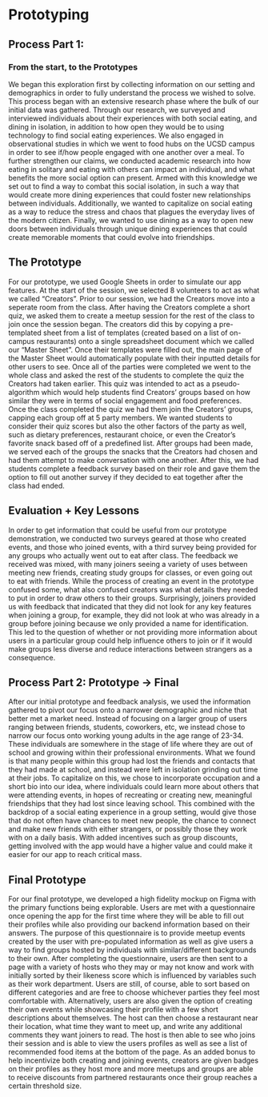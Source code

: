# Prototyping
## Process Part 1: 
### From the start, to the Prototypes
We began this exploration first by collecting information on our setting and demographics in order to fully understand the process we wished to solve. This process began with an extensive research phase where the bulk of our initial data was gathered. Through our research, we surveyed and interviewed individuals about their experiences with both social eating, and dining in isolation, in addition to how open they would be to using technology to find social eating experiences. We also engaged in observational studies in which we went to food hubs on the UCSD campus in order to see if/how people engaged with one another over a meal. To further strengthen our claims, we conducted academic research into how eating in solitary and eating with others can impact an individual, and what benefits the more social option can present. Armed with this knowledge we set out to find a way to combat this social isolation, in such a way that would create more dining experiences that could foster new relationships between individuals. Additionally, we wanted to capitalize on social eating as a way to reduce the stress and chaos that plagues the everyday lives of the modern citizen. Finally, we wanted to use dining as a way to open new doors between individuals through unique dining experiences that could create memorable moments that could evolve into friendships. 


## The Prototype
For our prototype, we used Google Sheets in order to simulate our app features. At the start of the session, we selected 8 volunteers to act as what we called “Creators”. Prior to our session, we had the Creators move into a seperate room from the class. After having the Creators complete a short quiz, we asked them to create a meetup session for the rest of the class to join once the session began. The creators did this by copying a pre-templated sheet from a list of templates (created based on a list of on-campus restaurants) onto a single spreadsheet document which we called our “Master Sheet”.  Once their templates were filled out, the main page of the Master Sheet would automatically populate with their inputted details for other users to see. Once all of the parties were completed we went to the whole class and asked the rest of the students to complete the quiz the Creators had taken earlier. This quiz was intended to act as a pseudo-algorithm which would help students find Creators’ groups based on how similar they were in terms of social engagement and food preferences. Once the class completed the quiz we had them join the Creators’ groups, capping each group off at 5 party members. We wanted students to consider their quiz scores but also the other factors of the party as well, such as dietary preferences, restaurant choice, or even the Creator’s favorite snack based off of a predefined list. After groups had been made, we served each of the groups the snacks that the Creators had chosen and had them attempt to make conversation with one another. After this, we had students complete a feedback survey based on their role and gave them the option to fill out another survey if they decided to eat together after the class had ended.

## Evaluation + Key Lessons
In order to get information that could be useful from our prototype demonstration, we conducted two surveys geared at those who created events, and those who joined events, with a third survey being provided for any groups who actually went out to eat after class. The feedback we received was mixed, with many joiners seeing a variety of uses between meeting new friends, creating study groups for classes, or even going out to eat with friends. While the process of creating an event in the prototype confused some, what also confused creators was what details they needed to put in order to draw others to their groups. Surprisingly, joiners provided us with feedback that indicated that they did not look for any key features when joining a group, for example, they did not look at who was already in a group before joining because we only provided a name for identification. This led to the question of whether or not providing more information about users in a particular group could help influence others to join or if it would make groups less diverse and reduce interactions between strangers as a consequence. 


## Process Part 2: Prototype → Final
After our initial prototype and feedback analysis, we used the information gathered to pivot our focus onto a narrower demographic and niche that better met a market need. Instead of focusing on a larger group of users ranging between friends, students, coworkers, etc, we instead chose to narrow our focus onto working young adults in the age range of 23-34. These individuals are somewhere in the stage of life where they are out of school and growing within their professional environments. What we found is that many people within this group had lost the friends and contacts that they had made at school, and instead were left in isolation grinding out time at their jobs. To capitalize on this, we chose to incorporate occupation and a short bio into our idea, where individuals could learn more about others that were attending events, in hopes of recreating or creating new, meaningful friendships that they had lost since leaving school. This combined with the backdrop of a social eating experience in a group setting, would give those that do not often have chances to meet new people, the chance to connect and make new friends with either strangers, or possibly those they work with on a daily basis. With added incentives such as group discounts, getting involved with the app would have a higher value and could make it easier for our app to reach critical mass. 


## Final Prototype
For our final prototype, we developed a high fidelity mockup on Figma with the primary functions being explorable. Users are met with a questionnaire once opening the app for the first time where they will be able to fill out their profiles while also providing our backend information based on their answers. The purpose of this questionnaire is to provide meetup events created by the user with pre-populated information as well as give users a way to find groups hosted by individuals with similar/different backgrounds to their own. After completing the questionnaire, users are then sent to a page with a variety of hosts who they may or may not know and work with initially sorted by their likeness score which is influenced by variables such as their work department. Users are still, of course, able to sort based on different categories and are free to choose whichever parties they feel most comfortable with. Alternatively, users are also given the option of creating their own events while showcasing their profile with a few short descriptions about themselves. The host can then choose a restaurant near their location, what time they want to meet up, and write any additional comments they want joiners to read. The host is then able to see who joins their session and is able to view the users profiles as well as see a list of recommended food items at the bottom of the page. As an added bonus to help incentivize both creating and joining events, creators are given badges on their profiles as they host more and more meetups and groups are able to receive discounts from partnered restaurants once their group reaches a certain threshold size. 
